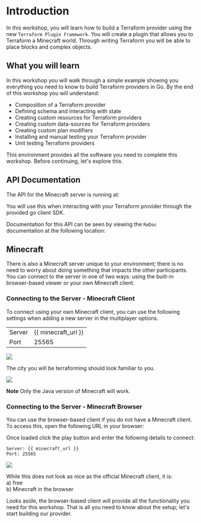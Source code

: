 # Introduction

In this workshop, you will learn how to build a Terraform provider using the 
new `Terraform Plugin Framework`. You will create a plugin that allows you 
to Terraform a Minecraft world. Through writing Terraform you will be able 
to place blocks and complex objects.

## What you will learn
In this workshop you will walk through a simple example showing you everything
you need to know to build Terraform providers in Go. By the end of this workshop
you will understand:

* Composition of a Terraform provider
* Defining schema and interacting with state 
* Creating custom resources for Terraform providers
* Creating custom data-sources for Terraform providers
* Creating custom plan modifiers
* Installing and manual testing your Terraform provider
* Unit testing Terraform providers

This environment provides all the software you need to complete 
this workshop. Before continuing, let's explore this.

## API Documentation

The API for the Minecraft server is running at:

<Link href="{{ api_url }}" target="_blank"/>

You will use this when interacting with your Terraform provider through the
provided go client SDK.

Documentation for this API can be seen by viewing the `ReDoc` documentation at
the following location:

<Link href="{{ api_url }}/redoc" target="_blank"/>

## Minecraft

There is also a Minecraft server unique to your environment; there 
is no need to worry about doing something that impacts the other participants.
You can connect to the server in one of two ways: using the built-in 
browser-based viewer or your own Minecraft client.

### Connecting to the Server - Minecraft Client
To connect using your own Minecraft client, you can use the following settings
when adding a new server in the multiplayer options. 

|         |                     |
|---------|---------------------|
| Server  | {{ minecraft_url }} |
| Port    | 25565               |

![](/assets/getting_started/minecraft_client_1.jpg)

The city you will be terraforming should look familiar to you.

![](/assets/getting_started/minecraft_client_2.jpg)

**Note**
Only the Java version of Minecraft will work.

### Connecting to the Server - Minecraft Browser

You can use the browser-based client if you do not have a Minecraft client. 
To access this, open the following URL in your browser:

<Link href="{{prismarine_url }}" target="_blank"/>

Once loaded click the play button and enter the following details to connect:

```
Server: {{ minecraft_url }}
Port: 25565
```

![](/assets/getting_started/minecraft_web_2.jpg)

While this does not look as nice as the official Minecraft client, 
it is:  
a) free  
b) Minecraft in the browser

Looks aside, the browser-based client will provide all the functionality 
you need for this workshop. That is all you need to know about the setup; 
let's start building our provider.